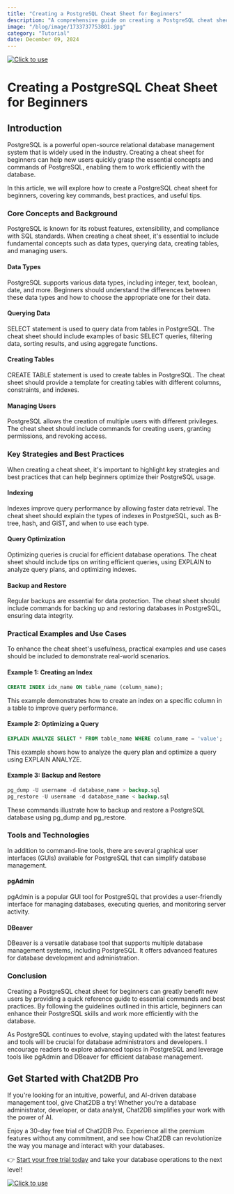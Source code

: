 ```yaml
---
title: "Creating a PostgreSQL Cheat Sheet for Beginners"
description: "A comprehensive guide on creating a PostgreSQL cheat sheet for beginners, covering key concepts, strategies, practical examples, and tools."
image: "/blog/image/1733737753801.jpg"
category: "Tutorial"
date: December 09, 2024
---
```

[![Click to use](/image/blog/bg/chat2db1.png)](https://app.chat2db.ai/)
# Creating a PostgreSQL Cheat Sheet for Beginners


<Authors date="December 09, 2024">
  <Author name="Jing" link="https://chat2db.ai" />
</Authors>

## Introduction
PostgreSQL is a powerful open-source relational database management system that is widely used in the industry. Creating a cheat sheet for beginners can help new users quickly grasp the essential concepts and commands of PostgreSQL, enabling them to work efficiently with the database.

In this article, we will explore how to create a PostgreSQL cheat sheet for beginners, covering key commands, best practices, and useful tips.

### Core Concepts and Background
PostgreSQL is known for its robust features, extensibility, and compliance with SQL standards. When creating a cheat sheet, it's essential to include fundamental concepts such as data types, querying data, creating tables, and managing users.

#### Data Types
PostgreSQL supports various data types, including integer, text, boolean, date, and more. Beginners should understand the differences between these data types and how to choose the appropriate one for their data.

#### Querying Data
SELECT statement is used to query data from tables in PostgreSQL. The cheat sheet should include examples of basic SELECT queries, filtering data, sorting results, and using aggregate functions.

#### Creating Tables
CREATE TABLE statement is used to create tables in PostgreSQL. The cheat sheet should provide a template for creating tables with different columns, constraints, and indexes.

#### Managing Users
PostgreSQL allows the creation of multiple users with different privileges. The cheat sheet should include commands for creating users, granting permissions, and revoking access.

### Key Strategies and Best Practices
When creating a cheat sheet, it's important to highlight key strategies and best practices that can help beginners optimize their PostgreSQL usage.

#### Indexing
Indexes improve query performance by allowing faster data retrieval. The cheat sheet should explain the types of indexes in PostgreSQL, such as B-tree, hash, and GiST, and when to use each type.

#### Query Optimization
Optimizing queries is crucial for efficient database operations. The cheat sheet should include tips on writing efficient queries, using EXPLAIN to analyze query plans, and optimizing indexes.

#### Backup and Restore
Regular backups are essential for data protection. The cheat sheet should include commands for backing up and restoring databases in PostgreSQL, ensuring data integrity.

### Practical Examples and Use Cases
To enhance the cheat sheet's usefulness, practical examples and use cases should be included to demonstrate real-world scenarios.

#### Example 1: Creating an Index
```sql
CREATE INDEX idx_name ON table_name (column_name);
```
This example demonstrates how to create an index on a specific column in a table to improve query performance.

#### Example 2: Optimizing a Query
```sql
EXPLAIN ANALYZE SELECT * FROM table_name WHERE column_name = 'value';
```
This example shows how to analyze the query plan and optimize a query using EXPLAIN ANALYZE.

#### Example 3: Backup and Restore
```sql
pg_dump -U username -d database_name > backup.sql
pg_restore -U username -d database_name < backup.sql
```
These commands illustrate how to backup and restore a PostgreSQL database using pg_dump and pg_restore.

### Tools and Technologies
In addition to command-line tools, there are several graphical user interfaces (GUIs) available for PostgreSQL that can simplify database management.

#### pgAdmin
pgAdmin is a popular GUI tool for PostgreSQL that provides a user-friendly interface for managing databases, executing queries, and monitoring server activity.

#### DBeaver
DBeaver is a versatile database tool that supports multiple database management systems, including PostgreSQL. It offers advanced features for database development and administration.

### Conclusion
Creating a PostgreSQL cheat sheet for beginners can greatly benefit new users by providing a quick reference guide to essential commands and best practices. By following the guidelines outlined in this article, beginners can enhance their PostgreSQL skills and work more efficiently with the database.

As PostgreSQL continues to evolve, staying updated with the latest features and tools will be crucial for database administrators and developers. I encourage readers to explore advanced topics in PostgreSQL and leverage tools like pgAdmin and DBeaver for efficient database management.

## Get Started with Chat2DB Pro

If you're looking for an intuitive, powerful, and AI-driven database management tool, give Chat2DB a try! Whether you're a database administrator, developer, or data analyst, Chat2DB simplifies your work with the power of AI.

Enjoy a 30-day free trial of Chat2DB Pro. Experience all the premium features without any commitment, and see how Chat2DB can revolutionize the way you manage and interact with your databases.

👉 [Start your free trial today](https://app.chat2db.ai/) and take your database operations to the next level!

[![Click to use](/image/blog/bg/chat2db.jpg)](https://app.chat2db.ai/)